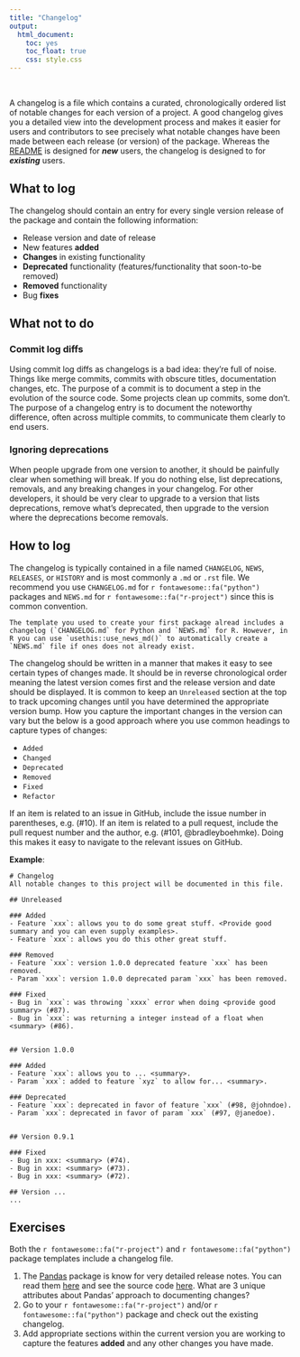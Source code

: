 ```yaml
---
title: "Changelog"
output:
  html_document:
    toc: yes
    toc_float: true
    css: style.css
---
```


<br>

A changelog is a file which contains a curated, chronologically ordered list of notable changes for each version of a project. A good changelog gives you a detailed view into the development process and makes it easier for users and contributors to see precisely what notable changes have been made between each release (or version) of the package. Whereas the [README](#readme) is designed for ___new___ users, the changelog is designed to for ___existing___ users. 

## What to log

The changelog should contain an entry for every single version release of the package and contain the following information:

* Release version and date of release
* New features __added__
* __Changes__ in existing functionality
* __Deprecated__ functionality (features/functionality that soon-to-be removed)
* __Removed__ functionality
* Bug __fixes__

## What not to do

### Commit log diffs

Using commit log diffs as changelogs is a bad idea: they're full of noise. Things like merge commits, commits with obscure titles, documentation changes, etc. The purpose of a commit is to document a step in the evolution of the source code. Some projects clean up commits, some don't. The purpose of a changelog entry is to document the noteworthy difference, often across multiple commits, to communicate them clearly to end users.

### Ignoring deprecations

When people upgrade from one version to another, it should be painfully clear when something will break. If you do nothing else, list deprecations, removals, and any breaking changes in your changelog. For other developers, it should be very clear to upgrade to a version that lists deprecations, remove what's deprecated, then upgrade to the version where the deprecations become removals.


## How to log

The changelog is typically contained in a file named `CHANGELOG`, `NEWS`, `RELEASES`, or `HISTORY` and is most commonly a `.md` or `.rst` file. We recommend you use `CHANGELOG.md` for `r fontawesome::fa("python")` packages and `NEWS.md` for `r fontawesome::fa("r-project")` since this is common convention.

```block
The template you used to create your first package alread includes a changelog (`CHANGELOG.md` for Python and `NEWS.md` for R. However, in R you can use `usethis::use_news_md()` to automatically create a `NEWS.md` file if ones does not already exist. 
```


The changelog should be written in a manner that makes it easy to see certain types of changes made. It should be in reverse chronological order meaning the latest version comes first and the release version and date should be displayed. It is common to keep an `Unreleased` section at the top to track upcoming changes until you have determined the appropriate version bump. How you capture the important changes in the version can vary but the below is a good approach where you use common headings to capture types of changes:

- `Added`
- `Changed`
- `Deprecated`
- `Removed`
- `Fixed`
- `Refactor`

If an item is related to an issue in GitHub, include the issue number in parentheses, e.g. (#10). If an item is related to a pull request, include the pull request number and the author, e.g. (#101, \@bradleyboehmke). Doing this makes it easy to navigate to the relevant issues on GitHub.

__Example__:

```
# Changelog
All notable changes to this project will be documented in this file.

## Unreleased

### Added
- Feature `xxx`: allows you to do some great stuff. <Provide good summary and you can even supply examples>.
- Feature `xxx`: allows you do this other great stuff.

### Removed
- Feature `xxx`: version 1.0.0 deprecated feature `xxx` has been removed.
- Param `xxx`: version 1.0.0 deprecated param `xxx` has been removed.

### Fixed
- Bug in `xxx`: was throwing `xxxx` error when doing <provide good summary> (#87).
- Bug in `xxx`: was returning a integer instead of a float when <summary> (#86).


## Version 1.0.0

### Added
- Feature `xxx`: allows you to ... <summary>. 
- Param `xxx`: added to feature `xyz` to allow for... <summary>.

### Deprecated
- Feature `xxx`: deprecated in favor of feature `xxx` (#98, @johndoe).
- Param `xxx`: deprecated in favor of param `xxx` (#97, @janedoe).


## Version 0.9.1

### Fixed
- Bug in xxx: <summary> (#74).
- Bug in xxx: <summary> (#73).
- Bug in xxx: <summary> (#72).

## Version ...
...
```

## Exercises

Both the `r fontawesome::fa("r-project")` and `r fontawesome::fa("python")` package templates include a changelog file. 

1. The [Pandas]() package is know for very detailed release notes. You can read them [here](https://pandas.pydata.org/docs/whatsnew/index.html) and see the source code [here](https://github.com/pandas-dev/pandas/tree/master/doc/source/whatsnew). What are 3 unique attributes about Pandas' approach to documenting changes?
2. Go to your `r fontawesome::fa("r-project")` and/or `r fontawesome::fa("python")` package and check out the existing changelog.
3. Add appropriate sections within the current version you are working to capture the features __added__ and any other changes you have made.
